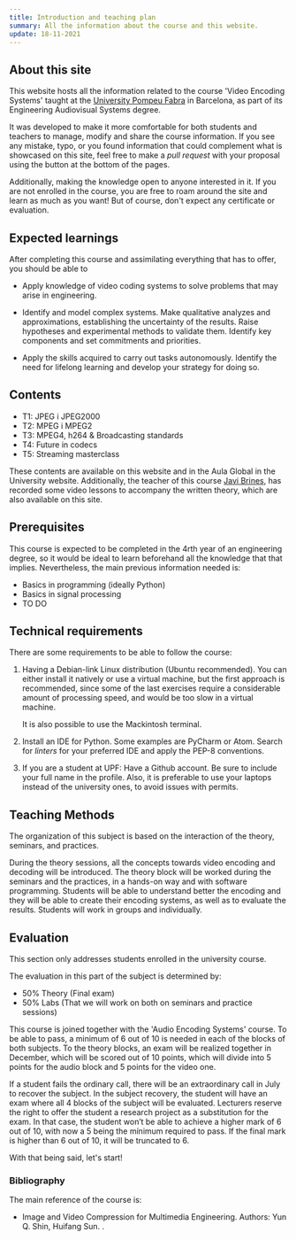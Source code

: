```yaml
---
title: Introduction and teaching plan
summary: All the information about the course and this website.
update: 18-11-2021
---
```


## About this site

This website hosts all the information related to the course 'Video Encoding Systems' taught at the
[University Pompeu Fabra](https://www.upf.edu/) in Barcelona, as part of its Engineering Audiovisual
Systems degree.

It was developed to make it more comfortable for both students and teachers to manage, modify and
share the course information. If you see any mistake, typo, or you found information that could
complement what is showcased on this site, feel free to make a _pull request_ with your proposal
using the button at the bottom of the pages.

Additionally, making the knowledge open to anyone interested in it. If you are not enrolled in the
course, you are free to roam around the site and learn as much as you want! But of course, don't
expect any certificate or evaluation.

## Expected learnings

After completing this course and assimilating everything that has to offer, you should be able to

- Apply knowledge of video coding systems to solve problems that may arise in engineering.

- Identify and model complex systems. Make qualitative analyzes and approximations, establishing the
  uncertainty of the results. Raise hypotheses and experimental methods to validate them. Identify
  key components and set commitments and priorities.

- Apply the skills acquired to carry out tasks autonomously. Identify the need for lifelong learning
  and develop your strategy for doing so.

## Contents

- T1: JPEG i JPEG2000
- T2: MPEG i MPEG2
- T3: MPEG4, h264 & Broadcasting standards
- T4: Future in codecs
- T5: Streaming masterclass

These contents are available on this website and in the Aula Global in the University website.
Additionally, the teacher of this course [Javi Brines](/about), has recorded some video lessons to
accompany the written theory, which are also available on this site.

## Prerequisites

This course is expected to be completed in the 4rth year of an engineering degree, so it would be
ideal to learn beforehand all the knowledge that that implies. Nevertheless, the main previous
information needed is:

- Basics in programming (ideally Python)
- Basics in signal processing
- TO DO

## Technical requirements

There are some requirements to be able to follow the course:

1. Having a Debian-link Linux distribution (Ubuntu recommended). You can either install it natively
   or use a virtual machine, but the first approach is recommended, since some of the last exercises
   require a considerable amount of processing speed, and would be too slow in a virtual machine.

   It is also possible to use the Mackintosh terminal.

2. Install an IDE for Python. Some examples are PyCharm or Atom. Search for _linters_ for your
   preferred IDE and apply the PEP-8 conventions.

3. If you are a student at UPF: Have a Github account. Be sure to include your full name in the
   profile. Also, it is preferable to use your laptops instead of the university ones, to avoid
   issues with permits.

## Teaching Methods

The organization of this subject is based on the interaction of the theory, seminars, and practices.

During the theory sessions, all the concepts towards video encoding and decoding will be introduced.
The theory block will be worked during the seminars and the practices, in a hands-on way and with
software programming. Students will be able to understand better the encoding and they will be able
to create their encoding systems, as well as to evaluate the results. Students will work in groups
and individually.

## Evaluation

This section only addresses students enrolled in the university course.

The evaluation in this part of the subject is determined by:

- 50% Theory (Final exam)
- 50% Labs (That we will work on both on seminars and practice sessions)

This course is joined together with the 'Audio Encoding Systems' course. To be able to pass, a
minimum of 6 out of 10 is needed in each of the blocks of both subjects. To the theory blocks, an
exam will be realized together in December, which will be scored out of 10 points, which will divide
into 5 points for the audio block and 5 points for the video one.

If a student fails the ordinary call, there will be an extraordinary call in July to recover the
subject. In the subject recovery, the student will have an exam where all 4 blocks of the subject
will be evaluated. Lecturers reserve the right to offer the student a research project as a
substitution for the exam. In that case, the student won’t be able to achieve a higher mark of 6 out
of 10, with now a 5 being the mínimum required to pass. If the final mark is higher than 6 out of
10, it will be truncated to 6.

With that being said, let's start!

### Bibliography

The main reference of the course is:

- Image and Video Compression for Multimedia Engineering. Authors: Yun Q. Shin, Huifang Sun. .
